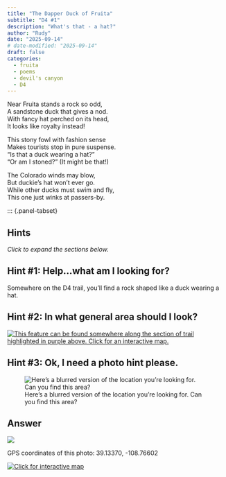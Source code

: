 ```yaml
---
title: "The Dapper Duck of Fruita"
subtitle: "D4 #1"
description: "What's that - a hat?"
author: "Rudy"
date: "2025-09-14"
# date-modified: "2025-09-14"
draft: false
categories:
  - fruita
  - poems
  - devil's canyon
  - D4
---
```


Near Fruita stands a rock so odd,  
A sandstone duck that gives a nod.  
With fancy hat perched on its head,  
It looks like royalty instead!

This stony fowl with fashion sense  
Makes tourists stop in pure suspense.  
"Is that a duck wearing a hat?"  
"Or am I stoned?" (It might be that!)

The Colorado winds may blow,  
But duckie's hat won't ever go.  
While other ducks must swim and fly,  
This one just winks at passers-by.  

::: {.panel-tabset}

## Hints
*Click to expand the sections below.*  

::: {.callout-tip collapse="true"}
## Hint #1: Help...what am I looking for?

Somewhere on the D4 trail, you'll find a rock shaped like a duck wearing a hat.
:::

::: {.callout-tip collapse="true"}
## Hint #2: In what general area should I look?

[![This feature can be found somewhere along the section of trail highlighted in purple above. Click for an interactive map.](images/d4_duck_map_hint.png)](https://www.openstreetmap.org/directions?engine=fossgis_osrm_foot&route=39.134421%2C-108.77071%3B39.134654%2C-108.770828#map=19/39.134194/-108.771829&layers=P)

:::

::: {.callout-tip collapse="true"}
## Hint #3: Ok, I need a photo hint please.

![Here's a blurred version of the location you're looking for. Can you find this area?](images/d4_duck_hint.jpg){.img-blur2}

:::

## Answer

::: {.callout-tip appearance="minimal" collapse="false"}
[![](images/d4_duck_answer_annotated.jpg)](images/d4_duck_answer_annotated.jpg)

GPS coordinates of this photo: 39.13370, -108.76602  

[![Click for interactive map](images/d4_duck_map.png)](https://www.openstreetmap.org/?mlat=39.13370&mlon=-108.76602&zoom=19)

:::